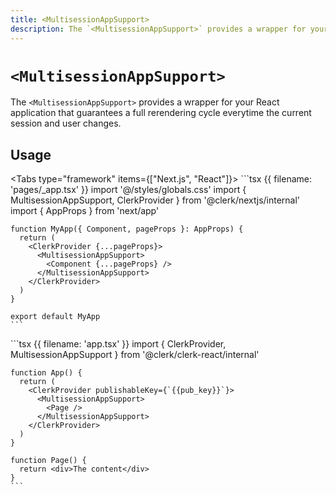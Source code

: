 ```yaml
---
title: <MultisessionAppSupport>
description: The `<MultisessionAppSupport>` provides a wrapper for your React application that guarantees a full rerendering cycle everytime the current session and user changes.
---
```


# <code>\<Multisession<wbr />AppSupport></code>

The `<MultisessionAppSupport>` provides a wrapper for your React application that guarantees a full rerendering cycle everytime the current session and user changes.

## Usage

<Tabs type="framework" items={["Next.js", "React"]}>
  <Tab>
    ```tsx {{ filename: 'pages/_app.tsx' }}
    import '@/styles/globals.css'
    import { MultisessionAppSupport, ClerkProvider } from '@clerk/nextjs/internal'
    import { AppProps } from 'next/app'

    function MyApp({ Component, pageProps }: AppProps) {
      return (
        <ClerkProvider {...pageProps}>
          <MultisessionAppSupport>
            <Component {...pageProps} />
          </MultisessionAppSupport>
        </ClerkProvider>
      )
    }

    export default MyApp
    ```
  </Tab>

  <Tab>
    ```tsx {{ filename: 'app.tsx' }}
    import { ClerkProvider, MultisessionAppSupport } from '@clerk/clerk-react/internal'

    function App() {
      return (
        <ClerkProvider publishableKey={`{{pub_key}}`}>
          <MultisessionAppSupport>
            <Page />
          </MultisessionAppSupport>
        </ClerkProvider>
      )
    }

    function Page() {
      return <div>The content</div>
    }
    ```
  </Tab>
</Tabs>
